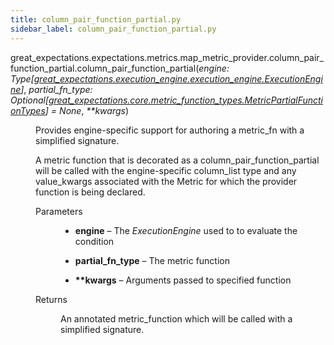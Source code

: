 ```yaml
---
title: column_pair_function_partial.py
sidebar_label: column_pair_function_partial.py
---
```



<section class="sphinx-api-doc" id="column-pair-function-partial">

<dl class="py function">
<dt class="sig sig-object py">
<span class="sig-prename descclassname"><span class="pre">great_expectations.expectations.metrics.map_metric_provider.column_pair_function_partial.</span></span><span class="sig-name descname"><span class="pre">column_pair_function_partial</span></span><span class="sig-paren">(</span><em class="sig-param"><span class="n"><span class="pre">engine</span></span><span class="p"><span class="pre">:</span></span><span class="w"> </span><span class="n"><span class="pre">Type</span><span class="p"><span class="pre">[</span></span><a class="reference internal" href="../../../execution_engine/ExecutionEngine_class" title="great_expectations.execution_engine.execution_engine.ExecutionEngine"><span class="pre">great_expectations.execution_engine.execution_engine.ExecutionEngine</span></a><span class="p"><span class="pre">]</span></span></span></em>, <em class="sig-param"><span class="n"><span class="pre">partial_fn_type</span></span><span class="p"><span class="pre">:</span></span><span class="w"> </span><span class="n"><span class="pre">Optional</span><span class="p"><span class="pre">[</span></span><a class="reference internal" href="../../../core/metric_function_types/MetricPartialFunctionTypes_class" title="great_expectations.core.metric_function_types.MetricPartialFunctionTypes"><span class="pre">great_expectations.core.metric_function_types.MetricPartialFunctionTypes</span></a><span class="p"><span class="pre">]</span></span></span><span class="w"> </span><span class="o"><span class="pre">=</span></span><span class="w"> </span><span class="default_value"><span class="pre">None</span></span></em>, <em class="sig-param"><span class="o"><span class="pre">**</span></span><span class="n"><span class="pre">kwargs</span></span></em><span class="sig-paren">)</span></dt>
<dd><p>Provides engine-specific support for authoring a metric_fn with a simplified signature.</p>
<p>A metric function that is decorated as a column_pair_function_partial will be called with the engine-specific
column_list type and any value_kwargs associated with the Metric for which the provider function is being declared.</p>
<dl class="field-list simple">
<dt class="field-odd">Parameters</dt>
<dd class="field-odd"><ul class="simple">
<li><p><strong>engine</strong> – The <cite>ExecutionEngine</cite> used to to evaluate the condition</p></li>
<li><p><strong>partial_fn_type</strong> – The metric function</p></li>
<li><p><strong>**kwargs</strong> – Arguments passed to specified function</p></li>
</ul>
</dd>
<dt class="field-even">Returns</dt>
<dd class="field-even"><p>An annotated metric_function which will be called with a simplified signature.</p>
</dd>
</dl>
</dd></dl>
</section>
